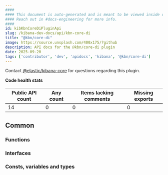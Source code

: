 ```yaml
---
####
#### This document is auto-generated and is meant to be viewed inside our experimental, new docs system.
#### Reach out in #docs-engineering for more info.
####
id: kibKbnCoreDiPluginApi
slug: /kibana-dev-docs/api/kbn-core-di
title: "@kbn/core-di"
image: https://source.unsplash.com/400x175/?github
description: API docs for the @kbn/core-di plugin
date: 2025-09-20
tags: ['contributor', 'dev', 'apidocs', 'kibana', '@kbn/core-di']
---
```




Contact [@elastic/kibana-core](https://github.com/orgs/elastic/teams/kibana-core) for questions regarding this plugin.

**Code health stats**

| Public API count  | Any count | Items lacking comments | Missing exports |
|-------------------|-----------|------------------------|-----------------|
| 14 | 0 | 0 | 0 |

## Common

### Functions
<DocDefinitionList data={kbnCoreDiObj.common.functions}/>

### Interfaces
<DocDefinitionList data={kbnCoreDiObj.common.interfaces}/>

### Consts, variables and types
<DocDefinitionList data={kbnCoreDiObj.common.misc}/>

